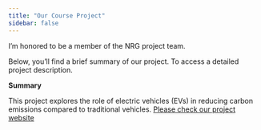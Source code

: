 ```yaml
---
title: "Our Course Project"
sidebar: false 
---
```


I'm honored to be a member of the NRG project team.

Below, you'll find a brief summary of our project. To access a detailed project description.

**Summary**

This project explores the role of electric vehicles (EVs) in reducing carbon emissions compared to traditional vehicles.
[Please check our project website](https://emu-hacettepe-analytics.github.io/emu430-fall2024-team-nrg/)

